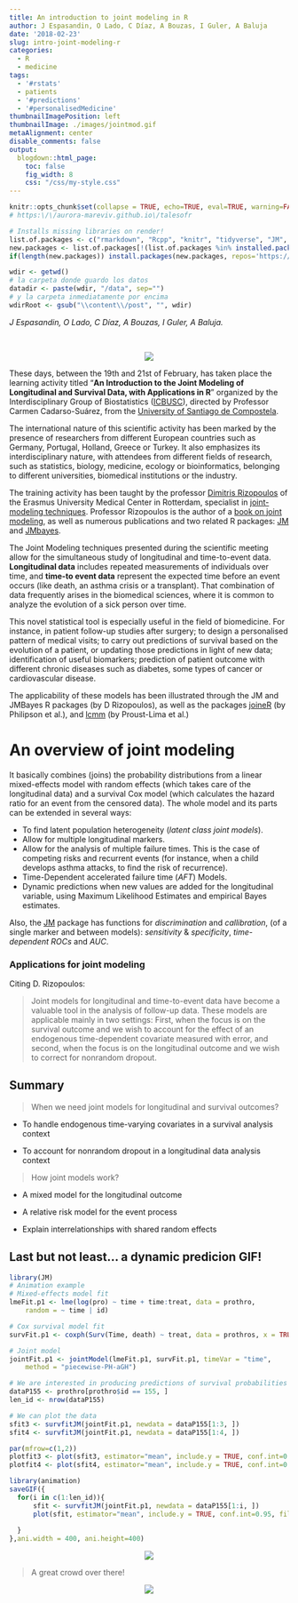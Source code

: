 ```yaml
---
title: An introduction to joint modeling in R
author: J Espasandin, O Lado, C Díaz, A Bouzas, I Guler, A Baluja
date: '2018-02-23'
slug: intro-joint-modeling-r
categories:
  - R
  - medicine
tags:
  - '#rstats'
  - patients
  - '#predictions'
  - '#personalisedMedicine'
thumbnailImagePosition: left
thumbnailImage: ./images/jointmod.gif
metaAlignment: center
disable_comments: false
output:
  blogdown::html_page:
    toc: false
    fig_width: 8
    css: "/css/my-style.css"
---
```


```r
knitr::opts_chunk$set(collapse = TRUE, echo=TRUE, eval=TRUE, warning=FALSE, message=FALSE, comment="  ")
# https:\/\/aurora-mareviv.github.io\/talesofr
```

```r
# Installs missing libraries on render!
list.of.packages <- c("rmarkdown", "Rcpp", "knitr", "tidyverse", "JM", "JMbayes", "lme4", "animation", "cowplot")
new.packages <- list.of.packages[!(list.of.packages %in% installed.packages()[,"Package"])]
if(length(new.packages)) install.packages(new.packages, repos='https://cran.rstudio.com/')
```

```r
wdir <- getwd() 
# la carpeta donde guardo los datos
datadir <- paste(wdir, "/data", sep="")
# y la carpeta inmediatamente por encima
wdirRoot <- gsub("\\content\\/post", "", wdir) 
```

*J Espasandin, O Lado, C Díaz, A Bouzas, I Guler, A Baluja.* &nbsp;

</br>

<div class="well">

<center>
![](/images/jointmod.gif)
</center> 

</div>

These days, between the 19th and 21st of February, has taken place the learning activity titled "**An Introduction to the Joint Modeling of Longitudinal and Survival Data, with Applications in R**" organized by the Interdisciplinary Group of Biostatistics ([ICBUSC](http://icbusc.com/){target="_blank"}), directed by Professor Carmen Cadarso-Suárez, from the [University of Santiago de Compostela](http://www.usc.es/en/index.html){target="_blank"}. 

<!--MORE-->

The international nature of this scientific activity has been marked by the presence of researchers from different European countries such as Germany, Portugal, Holland, Greece or Turkey. It also emphasizes its interdisciplinary nature, with attendees from different fields of research, such as statistics, biology, medicine, ecology or bioinformatics, belonging to different universities, biomedical institutions or the industry. 

The training activity has been taught by the professor [Dimitris Rizopoulos](http://www.drizopoulos.com/){target="_blank"} of the Erasmus University Medical Center in Rotterdam, specialist in [joint-modeling techniques](http://www.drizopoulos.com/courses/EMC/ESP72.pdf){target="_blank"}. Professor Rizopoulos is the author of a [book on joint modeling](https://www.crcpress.com/Joint-Models-for-Longitudinal-and-Time-to-Event-Data-With-Applications/Rizopoulos/p/book/9781439872864){target="_blank"}, as well as numerous publications and two related R packages: [JM](https://cran.r-project.org/web/packages/JM/index.html){target="_blank"} and [JMbayes](https://cran.r-project.org/web/packages/JMbayes/index.html){target="_blank"}. 

The Joint Modeling techniques presented during the scientific meeting allow for the simultaneous study of longitudinal and time-to-event data. **Longitudinal data** includes repeated measurements of individuals over time, and **time-to event data** represent the expected time before an event occurs (like death, an asthma crisis or a transplant). That combination of data frequently arises in the biomedical sciences, where it is common to analyze the evolution of a sick person over time. 

This novel statistical tool is especially useful in the field of biomedicine. For instance, in patient follow-up studies after surgery; to design a personalised pattern of medical visits; to carry out predictions of survival based on the evolution of a patient, or updating those predictions in light of new data; identification of useful biomarkers; prediction of patient outcome with different chronic diseases such as diabetes, some types of cancer or cardiovascular disease.

The applicability of these models has been illustrated through the JM and JMBayes R packages (by D Rizopoulos), as well as the packages [joineR](https://cran.r-project.org/web/packages/joineR/index.html){target="_blank"} (by Philipson et al.), and [lcmm](https://cran.r-project.org/web/packages/lcmm/index.html){target="_blank"} (by Proust-Lima et al.) 


# An overview of joint modeling &nbsp; <span class="fa fa-cogs"></span> 

It basically combines (joins) the probability distributions from a linear mixed-effects model with random effects (which takes care of the longitudinal data) and a survival Cox model (which calculates the hazard ratio for an event from the censored data). The whole model and its parts can be extended in several ways:   

- To find latent population heterogeneity (*latent class joint models*).
- Allow for multiple longitudinal markers.
- Allow for the analysis of multiple failure times. This is the case of competing risks and recurrent events (for instance, when a child develops asthma attacks, to find the risk of recurrence).
- Time-Dependent accelerated failure time (*AFT*) Models.
- Dynamic predictions when new values are added for the longitudinal variable, using Maximum Likelihood Estimates and empirical Bayes estimates. 

Also, the [JM](https://cran.r-project.org/web/packages/JM/index.html){target="_blank"} package has functions for *discrimination* and *callibration*, (of a single marker and between models): *sensitivity* & *specificity*, *time-dependent ROCs* and *AUC*.  


### Applications for joint modeling  &nbsp; <span class="fa fa-pencil"></span> &nbsp; <span class="fa fa-heartbeat"></span> 

Citing D. Rizopoulos:  

> Joint models for longitudinal and time-to-event data have become a valuable tool in the analysis of follow-up data. These models are applicable mainly in two settings: First, when the focus is on the survival outcome and we wish to account for the effect of an endogenous time-dependent covariate measured with error, and second, when the focus is on the longitudinal outcome and we wish to correct for nonrandom dropout. 


## Summary &nbsp; <span class="fa fa-filter"></span> 

> When we need joint models for longitudinal and survival outcomes? 

<div class="alert alert-info">

- To  handle endogenous time-varying covariates in a survival analysis context 

- To account for nonrandom dropout in a longitudinal data analysis context 

</div>

> How joint models work?

<div class="alert alert-info">

- A mixed model for the longitudinal outcome

- A relative risk model for the event process

- Explain interrelationships with shared random effects 

</div>


## Last but not least... a dynamic predicion GIF!  &nbsp; <span class="fa fa-code"></span> &nbsp; <span class="fa fa-film"></span>  

```r
library(JM)
# Animation example 
# Mixed-effects model fit
lmeFit.p1 <- lme(log(pro) ~ time + time:treat, data = prothro,
    random = ~ time | id)  

# Cox survival model fit
survFit.p1 <- coxph(Surv(Time, death) ~ treat, data = prothros, x = TRUE)  

# Joint model
jointFit.p1 <- jointModel(lmeFit.p1, survFit.p1, timeVar = "time",
    method = "piecewise-PH-aGH")

# We are interested in producing predictions of survival probabilities for Patient 155
dataP155 <- prothro[prothro$id == 155, ]
len_id <- nrow(dataP155)

# We can plot the data
sfit3 <- survfitJM(jointFit.p1, newdata = dataP155[1:3, ]) 
sfit4 <- survfitJM(jointFit.p1, newdata = dataP155[1:4, ]) 

par(mfrow=c(1,2))
plotfit3 <- plot(sfit3, estimator="mean", include.y = TRUE, conf.int=0.95, fill.area=TRUE, col.area="lightblue", main="Patient 155")
plotfit4 <- plot(sfit4, estimator="mean", include.y = TRUE, conf.int=0.95, fill.area=TRUE, col.area="lightblue", main="Patient 155")
```


```r
library(animation)
saveGIF({
  for(i in c(1:len_id)){
      sfit <- survfitJM(jointFit.p1, newdata = dataP155[1:i, ]) 
      plot(sfit, estimator="mean", include.y = TRUE, conf.int=0.95, fill.area=TRUE, col.area="lightblue", main="Patient 1")
      
  }
},ani.width = 400, ani.height=400)
```



<center>
![](/images/jointmod.gif)
</center> 


> A great crowd over there!   


<div class="alert">
<center>
![](/images/jointmodelcrowd.jpg)
</center> 
</div>


